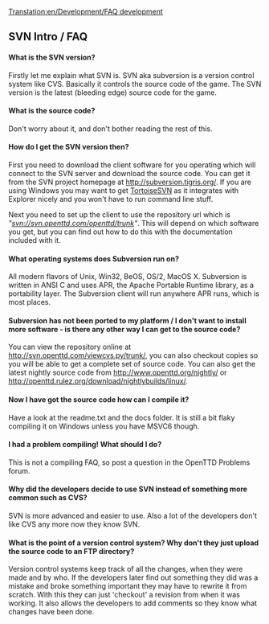 [[Translation:en/Development/FAQ development]]
==SVN Intro / FAQ==
====What is the SVN version?====
Firstly let me explain what SVN is. SVN aka subversion is a version control system like CVS. Basically it controls the source code of the game. The SVN version is the latest (bleeding edge) source code for the game.


====What is the source code?====
Don't worry about it, and don't bother reading the rest of this.


====How do I get the SVN version then?====
First you need to download the client software for you operating which will connect to the SVN server and download the source code. You can get it from the SVN project homepage at http://subversion.tigris.org/. If you are using Windows you may want to get [http://tortoisesvn.tigris.org/ TortoiseSVN] as it integrates with Explorer nicely and you won't have to run command line stuff.

Next you need to set up the client to use the repository url which is ''"svn://svn.openttd.com/openttd/trunk"''. This will depend on which software you get, but you can find out how to do this with the documentation included with it.


====What operating systems does Subversion run on?====
All modern flavors of Unix, Win32, BeOS, OS/2, MacOS X. Subversion is written in ANSI C and uses APR, the Apache Portable Runtime library, as a portability layer. The Subversion client will run anywhere APR runs, which is most places.


====Subversion has not been ported to my platform / I don't want to install more software - is there any other way I can get to the source code?====
You can view the repository online at http://svn.openttd.com/viewcvs.py/trunk/, you can also checkout copies so you will be able to get a complete set of source code. You can also get the latest nightly source code from http://www.openttd.org/nightly/ or http://openttd.rulez.org/download/nightlybuilds/linux/.


====Now I have got the source code how can I compile it?====
Have a look at the readme.txt and the docs folder. It is still a bit flaky compiling it on Windows unless you have MSVC6 though.


====I had a problem compiling! What should I do?====
This is not a compiling FAQ, so post a question in the OpenTTD Problems forum.


====Why did the developers decide to use SVN instead of something more common such as CVS?====
SVN is more advanced and easier to use. Also a lot of the developers don't like CVS any more now they know SVN.


====What is the point of a version control system? Why don't they just upload the source code to an FTP directory?====
Version control systems keep track of all the changes, when they were made and by who. If the developers later find out something they did was a mistake and broke something important they may have to rewrite it from scratch. With this they can just 'checkout' a revision from when it was working. It also allows the developers to add comments so they know what changes have been done.